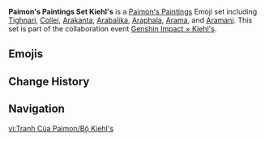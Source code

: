 {{Paimon's Paintings Infobox
|title         = Paimon's Paintings Set Kiehl's
|image         = Paimon's Paintings Set Kiehl's.png
|icon          = Icon Emoji Paimon's Paintings Kiehl's 1.png
|date          = 
|gamedate      = 
|prev          = 
|next          = 
|set           = Kiehl's
|twitter       =
|hoyolab       = 
|characters    = Tighnari;Collei;Aranara
|group         = Collaboration
}}
'''Paimon's Paintings Set Kiehl's''' is a [[Paimon's Paintings]] Emoji set including [[Tighnari]], [[Collei]], [[Arakanta]], [[Arabalika]], [[Araphala]], [[Arama]], and [[Aramani]]. This set is part of the collaboration event [[Genshin Impact × Kiehl's]].

==Emojis==
{{Paimon's Paintings Images|categories=Paimon's Paintings Set Kiehl's|nomain=1|noset=1}}

==Change History==
{{Change History}}

==Navigation==
{{Paimon's Paintings Navbox}}

[[vi:Tranh Của Paimon/Bộ Kiehl's]]